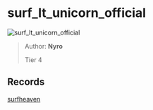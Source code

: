 
# surf_lt_unicorn_official

![surf_lt_unicorn_official](https://raw.githubusercontent.com/Sayt123/SurfMapPics/Maps-and-bonuses/csgo/surf_lt_unicorn_official.jpg)

> Author: **Nyro**
>
> Tier 4

## Records

[surfheaven](https://surfheaven.eu/map/surf_lt_unicorn_official)
